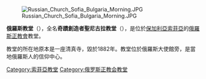[[File:Russian_Church_Sofia_Bulgaria_Morning.JPG|thumb]]

'''俄羅斯教堂'''（{{lang-bg|Руска църква|Ruska tsarkva}}），全名'''奇蹟創造者聖尼古拉教堂'''（{{lang-bg|църква "Св. Николай Чудотворец"|tsarkva "Sv. Nikolay Chudotvorets"}}），是位於[[保加利亞|保加利亞]][[索菲亞|索菲亞]]的[[俄羅斯正教會|俄羅斯正教會]]教堂。

教堂的所在地原本是一座清真寺，毀於1882年。教堂位於俄羅斯大使館旁，是當地俄羅斯人的信仰中心。

{{commonscat}}
{{coord|display=title}}
[[Category:索菲亞教堂|Category:索菲亞教堂]]
[[Category:俄罗斯正教会教堂|Category:俄罗斯正教会教堂]]
{{church-stub}}